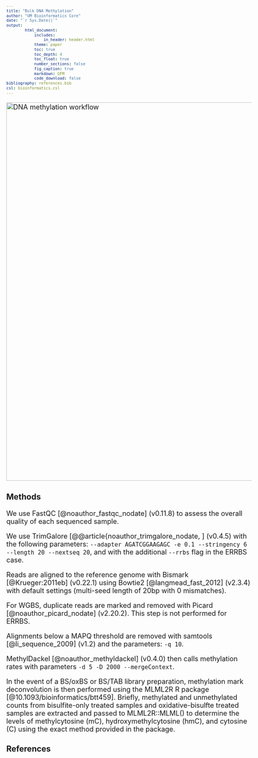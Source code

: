 ```yaml
---
title: "Bulk DNA Methylation"
author: "UM Bioinformatics Core"
date: "`r Sys.Date()`"
output:
        html_document:
            includes:
                in_header: header.html
            theme: paper
            toc: true
            toc_depth: 4
            toc_float: true
            number_sections: false
            fig_caption: true
            markdown: GFM
            code_download: false
bibliography: references.bib
csl: bioinformatics.csl
---
```


<style type="text/css">
body, td {
   font-size: 18px;
}
code.r{
  font-size: 12px;
}
pre {
  font-size: 12px
}
</style>

<img src="images/Orochi_bs.png" alt="DNA methylation workflow" style="width: 1000px;"/>

### Methods

We use FastQC [@noauthor_fastqc_nodate] (v0.11.8) to assess the overall quality of each sequenced sample.

We use TrimGalore [@@article{noauthor_trimgalore_nodate,
] (v0.4.5) with the following parameters: `--adapter AGATCGGAAGAGC -e 0.1 --stringency 6 --length 20 --nextseq 20`, and with the additional `--rrbs` flag in the ERRBS case.

Reads are aligned to the reference genome with Bismark [@Krueger:2011eb] (v0.22.1) using Bowtie2 [@langmead_fast_2012] (v2.3.4) with default settings (multi-seed length of 20bp with 0 mismatches).

For WGBS, duplicate reads are marked and removed with Picard [@noauthor_picard_nodate] (v2.20.2). This step is not performed for ERRBS.

Alignments below a MAPQ threshold are removed with samtools [@li_sequence_2009] (v1.2) and the parameters: `-q 10`.

MethylDackel [@noauthor_methyldackel] (v0.4.0) then calls methylation rates with parameters `-d 5 -D 2000 --mergeContext`.

In the event of a BS/oxBS or BS/TAB library preparation, methylation mark deconvolution is then performed using the MLML2R R package [@10.1093/bioinformatics/btt459]. Briefly, methylated and unmethylated counts from bisulfite-only treated samples and oxidative-bisulfte treated samples are extracted and passed to MLML2R::MLML() to determine the levels of methylcytosine (mC), hydroxymethylcytosine (hmC), and cytosine (C) using the exact method provided in the package.

### References